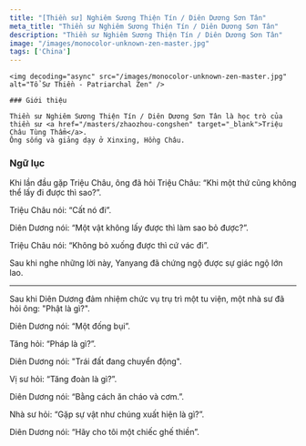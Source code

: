 ```yaml
---
title: "[Thiền sư] Nghiêm Sương Thiện Tín / Diên Dương Sơn Tân"
meta_title: "Thiền sư Nghiêm Sương Thiện Tín / Diên Dương Sơn Tân"
description: "Thiền sư Nghiêm Sương Thiện Tín / Diên Dương Sơn Tân"
image: "/images/monocolor-unknown-zen-master.jpg"
tags: ['China']
---
```


<div className="grid xl:grid-cols-8 lg:grid-cols-8 md:grid-cols-2 sm:grid-cols-2 xs:grid-cols-1 gap-8 bg-body dark:bg-darkmode-body">

  <div className="lg:col-span-3 md:col-span-1">

    <img decoding="async" src="/images/monocolor-unknown-zen-master.jpg" alt="Tổ Sư Thiền - Patriarchal Zen" />

    ### Giới thiệu

    Thiền sư Nghiêm Sương Thiện Tín / Diên Dương Sơn Tân là học trò của thiền sư <a href="/masters/zhaozhou-congshen" target="_blank">Triệu Châu Tùng Thẩm</a>.
    Ông sống và giảng dạy ở Xinxing, Hồng Châu.

</div>

<div className="lg:col-span-5 md:col-span-1">

  ### Ngữ lục

  Khi lần đầu gặp Triệu Châu, ông đã hỏi Triệu Châu: “Khi một thứ cũng không thể lấy đi được thì sao?”.

  Triệu Châu nói: “Cất nó đi”.

  Diên Dương nói: “Một vật không lấy được thì làm sao bỏ được?”.

  Triệu Châu nói: “Không bỏ xuống được thì cứ vác đi”.

  Sau khi nghe những lời này, Yanyang đã chứng ngộ được sự giác ngộ lớn lao.

  ***

  Sau khi Diên Dương đảm nhiệm chức vụ trụ trì một tu viện, một nhà sư đã hỏi ông: "Phật là gì?".

  Diên Dương nói: “Một đống bụi”.

  Tăng hỏi: “Pháp là gì?”.

  Diên Dương nói: "Trái đất đang chuyển động".

  Vị sư hỏi: “Tăng đoàn là gì?”.

  Diên Dương nói: “Bằng cách ăn cháo và cơm.”.

  Nhà sư hỏi: “Gặp sự vật như chúng xuất hiện là gì?”.

  Diên Dương nói: “Hãy cho tôi một chiếc ghế thiền”.



</div>

</div>
